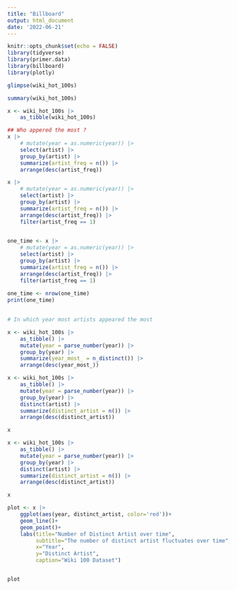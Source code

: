 ```yaml
---
title: "Billboard"
output: html_document
date: '2022-06-21'
---
```


```r
knitr::opts_chunk$set(echo = FALSE)
library(tidyverse)
library(primer.data)
library(billboard)
library(plotly)
```


```r
glimpse(wiki_hot_100s)
```

```r
summary(wiki_hot_100s)
```

```r
x <- wiki_hot_100s |>
    as_tibble(wiki_hot_100s)

```

```r
## Who appered the most ?
x |>
    # mutate(year = as.numeric(year)) |>
    select(artist) |>
    group_by(artist) |>
    summarize(artist_freq = n()) |>
    arrange(desc(artist_freq))
```

```r

x |>
    # mutate(year = as.numeric(year)) |>
    select(artist) |>
    group_by(artist) |>
    summarize(artist_freq = n()) |>
    arrange(desc(artist_freq)) |>
    filter(artist_freq == 1)
    
```

```r

one_time <- x |>
    # mutate(year = as.numeric(year)) |>
    select(artist) |>
    group_by(artist) |>
    summarize(artist_freq = n()) |>
    arrange(desc(artist_freq)) |>
    filter(artist_freq == 1)
    
one_time <- nrow(one_time)
print(one_time)
     
```




```r
# In which year most artists appeared the most

x <- wiki_hot_100s |>
    as_tibble() |>
    mutate(year = parse_number(year)) |>
    group_by(year) |>
    summarize(year_most_ = n_distinct()) |>
    arrange(desc(year_most_))

```


```r

x <- wiki_hot_100s |>
    as_tibble() |>
    mutate(year = parse_number(year)) |>
    group_by(year) |>
    distinct(artist) |>
    summarize(distinct_artist = n()) |>
    arrange(desc(distinct_artist))

x

```


```r

x <- wiki_hot_100s |>
    as_tibble() |>
    mutate(year = parse_number(year)) |>
    group_by(year) |>
    distinct(artist) |>
    summarize(distinct_artist = n()) |>
    arrange(desc(distinct_artist))

x

```



```r
plot <- x |>
    ggplot(aes(year, distinct_artist, color='red'))+
    geom_line()+
    geom_point()+
    labs(title="Number of Distinct Artist over time",
         subtitle="The number of distinct artist fluctuates over time",
         x="Year",
         y="Distinct Artist",
         caption="Wiki 100 Dataset")


plot

```

